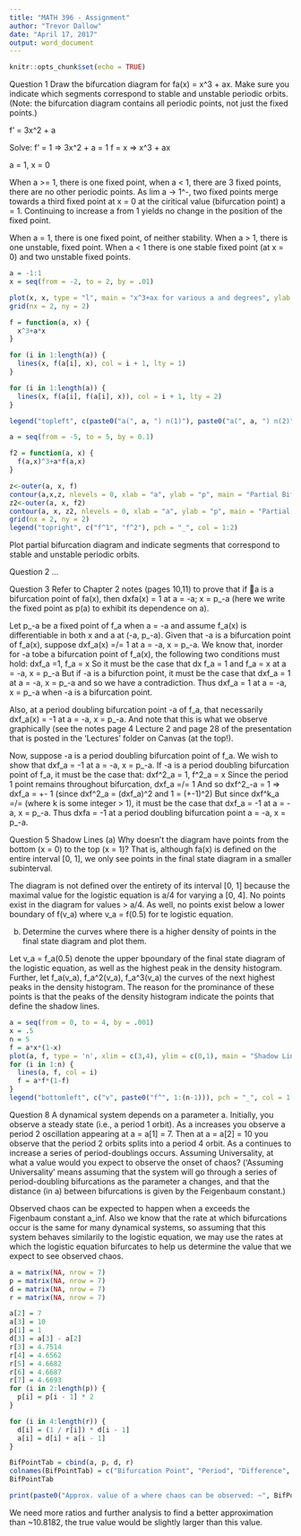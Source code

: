 ```yaml
---
title: "MATH 396 - Assignment"
author: "Trevor Dallow"
date: "April 17, 2017"
output: word_document
---
```


```r
knitr::opts_chunk$set(echo = TRUE)
```

Question 1
Draw the bifurcation diagram for fa(x) = x^3 + ax. Make sure you indicate which segments correspond to stable and unstable periodic orbits. (Note: the bifurcation diagram contains all periodic points, not just the fixed points.)

f' = 3x^2 + a

Solve:
f' = 1  => 3x^2 + a = 1
f = x   => x^3 + ax

a = 1, x = 0

When a >= 1, there is one fixed point, when a < 1, there are 3 fixed points, there are no other periodic points. As lim a -> 1^-, two fixed points merge towards a third fixed point at x = 0 at the ciritical value (bifurcation point) a = 1. Continuing to increase a from 1 yields no change in the position of the fixed point. 

When a = 1, there is one fixed point, of neither stability.
When a > 1, there is one unstable, fixed point.
When a < 1 there is one stable fixed point (at x = 0) and two unstable fixed points. 

```r
a = -1:1
x = seq(from = -2, to = 2, by = .01)

plot(x, x, type = "l", main = "x^3+ax for various a and degrees", ylab = "f")
grid(nx = 2, ny = 2)

f = function(a, x) {
  x^3+a*x
}

for (i in 1:length(a)) {
  lines(x, f(a[i], x), col = i + 1, lty = 1)
}

for (i in 1:length(a)) {
  lines(x, f(a[i], f(a[i], x)), col = i + 1, lty = 2)
}

legend("topleft", c(paste0("a(", a, ") n(1)"), paste0("a(", a, ") n(2)")), col = 2:(length(a) + 1), pch = c("_", "_", "_", "-", "-", "-"), title = "f^n_a")
```

```r
a = seq(from = -5, to = 5, by = 0.1)

f2 = function(a, x) {
  f(a,x)^3+a*f(a,x)
}

z<-outer(a, x, f)
contour(a,x,z, nlevels = 0, xlab = "a", ylab = "p", main = "Partial Bifurcation Diagram", drawlabels = F, col = 1)
z2<-outer(a, x, f2)
contour(a, x, z2, nlevels = 0, xlab = "a", ylab = "p", main = "Partial Bifurcation Diagram", add = T, drawlabels = F, col = 2)
grid(nx = 2, ny = 2)
legend("topright", c("f^1", "f^2"), pch = "_", col = 1:2)
```

Plot partial bifurcation diagram and indicate segments that correspond to stable and unstable periodic orbits.

Question 2
...

Question 3
Refer to Chapter 2 notes (pages 10,11) to prove that if a is a bifurcation point of fa(x), then dxfa(x) = 1 at a = -a; x = p_-a (here we write the fixed point as p(a) to exhibit its dependence on a). 

Let p_-a be a fixed point of f_a when a = -a and assume f_a(x) is differentiable in both x and a at (-a, p_-a).
Given that -a is a bifurcation point of f_a(x), suppose dxf_a(x) =/= 1 at a = -a, x = p_-a. 
We know that, inorder for -a tobe a bifurcation point of f_a(x), the following two conditions must hold:
  dxf_a =1,
  f_a = x
So it must be the case that
  dx f_a = 1 and f_a = x at a = -a, x = p_-a
But if -a is a bifurction point, it must be the case that dxf_a = 1 at a = -a, x = p_-a and so we have a contradiction.
Thus dxf_a = 1 at a = -a, x = p_-a when -a is a bifurcation point. 

Also, at a period doubling bifurcation point -a of f_a, that necessarily dxf_a(x) = -1 at a = -a, x = p_-a. And note that this is what we observe
graphically (see the notes page 4 Lecture 2 and page 28 of the presentation that is posted in the 'Lectures' folder on Canvas (at the top!).

Now, suppose -a is a period doubling bifurcation point of f_a. 
We wish to show that dxf_a = -1 at a = -a, x = p_-a.
If -a is a period doubling bifurcation point of f_a, it must be the case that:
  dxf^2_a = 1, 
  f^2_a = x
Since the period 1 point remains throughout bifurcation, 
  dxf_a =/= 1
And so
  dxf^2_-a = 1 => dxf_a = +- 1 (since dxf^2_a = (dxf_a)^2 and 1 = (+-1)^2)
But since dxf^k_a =/= (where k is some integer > 1), it must be the case that dxf_a = -1 at a = -a, x = p_-a.
Thus dxfa = -1 at a period doubling bifurcation point a = -a, x = p_-a.

Question 5
Shadow Lines
(a) Why doesn't the diagram have points from the bottom (x = 0) to the top (x = 1)? That is, although fa(x) is defined on the entire interval [0, 1], we only see points in the final state diagram in a smaller subinterval.

The diagram is not defined over the entirety of its interval [0, 1] because the maximal value for the logistic equation is a/4 for varying a [0, 4]. No points exist in the diagram for values > a/4. As well, no points exist below a lower boundary of f(v_a) where v_a = f(0.5) for te logistic equation.

(b) Determine the curves where there is a higher density of points in the final state diagram and plot them. 

Let v_a = f_a(0.5) denote the upper bpoundary of the final state diagram of the logistic equation, as well as the highest peak in the density histogram. Further, let f_a(v_a), f_a^2(v_a), f_a^3(v_a) the curves of the next highest peaks in the density histogram. The reason for the prominance of these points is that the peaks of the density histogram indicate the points that define the shadow lines. 
```r
a = seq(from = 0, to = 4, by = .001)
x = .5
n = 5
f = a*x*(1-x)
plot(a, f, type = 'n', xlim = c(3,4), ylim = c(0,1), main = "Shadow Lines of Logistic Equation")
for (i in 1:n) {
  lines(a, f, col = i)
  f = a*f*(1-f)
}
legend("bottomleft", c("v", paste0("f^", 1:(n-1))), pch = "_", col = 1:n)
```

Question 8
A dynamical system depends on a parameter a. Initially, you observe
a steady state (i.e., a period 1 orbit). As a increases you observe a period 2 oscillation appearing at a = a[1] = 7. Then at a = a[2] = 10 you observe that the period 2 orbits splits into a period 4 orbit. As a continues to increase a series of period-doublings occurs. Assuming Universality, at what a value would you expect to observe the onset of chaos? ('Assuming Universality' means assuming that the system will go through a series of period-doubling bifurcations as the parameter a changes, and that the distance (in a) between bifurcations is given by the Feigenbaum constant.)

Observed chaos can be expected to happen when a exceeds the Figenbaum constant a_inf. Also we know that the rate at which bifurcations occur is the same for many dynamical systems, so assuming that this system behaves similarily to the logistic equation, we may use the rates at which the logistic equation bifurcates to help us determine the value that we expect to see observed chaos.
```r
a = matrix(NA, nrow = 7)
p = matrix(NA, nrow = 7)
d = matrix(NA, nrow = 7)
r = matrix(NA, nrow = 7)

a[2] = 7
a[3] = 10
p[1] = 1
d[3] = a[3] - a[2]
r[3] = 4.7514
r[4] = 4.6562
r[5] = 4.6682
r[6] = 4.6687
r[7] = 4.6693
for (i in 2:length(p)) {
  p[i] = p[i - 1] * 2
}

for (i in 4:length(r)) {
  d[i] = (1 / r[i]) * d[i - 1]
  a[i] = d[i] + a[i - 1]
}

BifPointTab = cbind(a, p, d, r)
colnames(BifPointTab) = c("Bifurcation Point", "Period", "Difference", "Ratio")
BifPointTab

print(paste0("Approx. value of a where chaos can be observed: ~", BifPointTab[7, 1]))
```

We need more ratios and further analysis to find a better approximation than ~10.8182, the true value would be slightly larger than this value.



